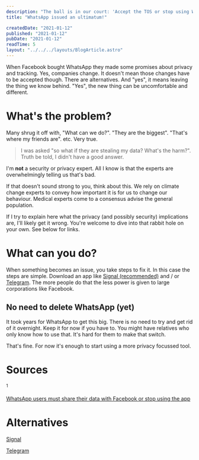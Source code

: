 ```yaml
---
description: "The ball is in our court: 'Accept the TOS or stop using WhatsApp' says Facebook. Most people might be OK with this. I'm not. Here are some good alternatives."
title: "WhatsApp issued an ultimatum!"

createdDate: "2021-01-12"
published: "2021-01-12"
pubDate: "2021-01-12"
readTime: 5
layout: "../../../layouts/BlogArticle.astro"
---
```


When Facebook bought WhatsApp they made some promises about privacy and tracking. Yes, companies change.
It doesn't mean those changes have to be accepted though. There are alternatives. And "yes", it means leaving the thing we know behind.
"Yes", the new thing can be uncomfortable and different.

# What's the problem?

Many shrug it off with, "What can we do?". "They are the biggest". "That's where my friends are". etc. Very true.

> I was asked "so what if they are stealing my data? What's the harm?". Truth be told, I didn't have a good answer.

I'm **not** a security or privacy expert. All I know is that the experts are overwhelmingly telling us that's bad.

If that doesn't sound strong to you, think about this. We rely on climate change experts to convey how important it is for us to change our behaviour. Medical experts come to a consensus advise the general population.

If I try to explain here what the privacy (and possibly security) implications are, I'll likely get it wrong.
You're welcome to dive into that rabbit hole on your own. See below for links.

# What can you do?

When something becomes an issue, you take steps to fix it. In this case the steps are simple.
Download an app like [Signal (recommended)](https://www.signal.org/) and / or [Telegram](https://telegram.org/).
The more people do that the less power is given to large corporations like Facebook.

## No need to delete WhatsApp (yet)

It took years for WhatsApp to get this big. There is no need to try and get rid of it overnight.
Keep it for now if you have to. You might have relatives who only know how to use that.
It's hard for them to make that switch.

That's fine. For now it's enough to start using a more privacy focussed tool.

# Sources

<sup>1</sup>&nbsp;
<p>
    <a
        href="https://arstechnica.com/tech-policy/2021/01/whatsapp-users-must-share-their-data-with-facebook-or-stop-using-the-app/"
        target="_blank"
        alt="opens in new window"
    >
        WhatsApp users must share their data with Facebook or stop using the app
    </a>
</p>

# Alternatives

[Signal](https://www.signal.org)

[Telegram](https://telegram.org/)
